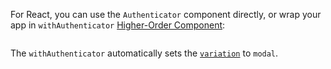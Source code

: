 
For React, you can use the `Authenticator` component directly, or wrap your app in `withAuthenticator`
[Higher-Order Component](https://reactjs.org/docs/higher-order-components.html):

<Tabs>
  <TabItem title="Authenticator">

```js{3-4,11-12} file=../../../../../examples/next/pages/ui/components/authenticator/sign-in-with-username/index.page.tsx

```

  </TabItem>
  <TabItem title="withAuthenticator">

The `withAuthenticator` automatically sets the [`variation`](#variation) to `modal`.

```js{3-4,9,18} file=../../../../../examples/next/pages/ui/components/authenticator/withAuthenticator/index.page.tsx

```

  </TabItem>
</Tabs>
